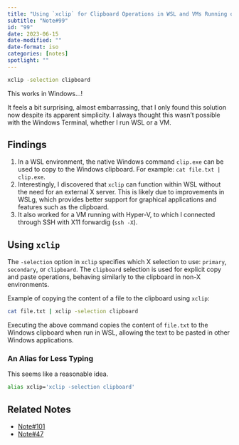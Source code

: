 ```yaml
---
title: "Using `xclip` for Clipboard Operations in WSL and VMs Running on Windows"
subtitle: "Note#99"
id: "99"
date: 2023-06-15
date-modified: ""
date-format: iso
categories: [notes]
spotlight: ""
---
```

```bash
xclip -selection clipboard
```

This works in Windows...!

It feels a bit surprising, almost embarrassing, that I only found this solution now despite its apparent simplicity. I always thought this wasn't possible with the Windows Terminal, whether I run WSL or a VM.

## Findings

1. In a WSL environment, the native Windows command `clip.exe` can be used to copy to the Windows clipboard. For example: `cat file.txt | clip.exe`.
1. Interestingly, I discovered that `xclip` can function within WSL without the need for an external X server. This is likely due to improvements in WSLg, which provides better support for graphical applications and features such as the clipboard.
1. It also worked for a VM running with Hyper-V, to which I connected through SSH with X11 forwardig (`ssh -X`).

## Using `xclip`

The `-selection` option in `xclip` specifies which X selection to use: `primary`, `secondary`, or `clipboard`. The `clipboard` selection is used for explicit copy and paste operations, behaving similarly to the clipboard in non-X environments.

Example of copying the content of a file to the clipboard using `xclip`:

```bash
cat file.txt | xclip -selection clipboard
```

Executing the above command copies the content of `file.txt` to the Windows clipboard when run in WSL, allowing the text to be pasted in other Windows applications.

### An Alias for Less Typing

This seems like a reasonable idea.

```bash
alias xclip='xclip -selection clipboard'
```

## Related Notes

* [Note#101](/notes/101/)
* [Note#47](/notes/47/)
